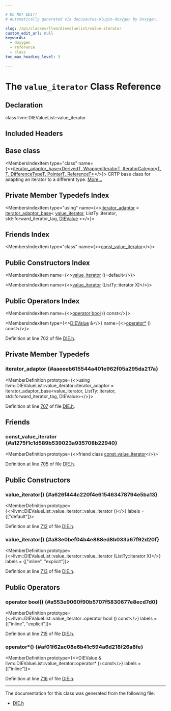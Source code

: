 ```yaml
---

# DO NOT EDIT!
# Automatically generated via docusaurus-plugin-doxygen by Doxygen.

slug: /api/classes/llvm/dievaluelist/value-iterator
custom_edit_url: null
keywords:
  - doxygen
  - reference
  - class
toc_max_heading_level: 3

---
```





# The `value_iterator` Class Reference

<DoxygenPage pluginConfig={pluginConfig}>



## Declaration

<CodeBlock>class llvm::DIEValueList::value_iterator</CodeBlock>

## Included Headers

<IncludesList>
<IncludesListItem
  filePath="llvm/CodeGen/DIE.h"
  permalink="/docs/api/files/include/include/llvm/include/llvm/codegen/die-h"
  isLocal="true" />
</IncludesList>

## Base class

<MembersIndex>

<MembersIndexItem
  type="class"
  name={<><a href="/docs/api/classes/llvm/iterator-adaptor-base">iterator&#95;adaptor&#95;base&lt;DerivedT, WrappedIteratorT, IteratorCategoryT, T, DifferenceTypeT, PointerT, ReferenceT&gt;</a></>}>
CRTP base class for adapting an iterator to a different type. <a href="/docs/api/classes/llvm/iterator-adaptor-base/#details">More...</a>
</MembersIndexItem>

</MembersIndex>

## Private Member Typedefs Index

<MembersIndex>

<MembersIndexItem
  type="using"
  name={<><a href="#aaeeeb615544a401e962f05a295da217a">iterator&#95;adaptor</a> = <a href="/docs/api/classes/llvm/iterator-adaptor-base">iterator&#95;adaptor&#95;base</a>&lt; <a href="/docs/api/classes/llvm/dievaluelist/value-iterator">value&#95;iterator</a>, ListTy::iterator, std::forward&#95;iterator&#95;tag, <a href="/docs/api/classes/llvm/dievalue">DIEValue</a> &gt;</>}>
</MembersIndexItem>

</MembersIndex>

## Friends Index

<MembersIndex>

<MembersIndexItem
  type="class"
  name={<><a href="#a1275f1c1d589b539023a935708b22940">const&#95;value&#95;iterator</a></>}>
</MembersIndexItem>

</MembersIndex>

## Public Constructors Index

<MembersIndex>

<MembersIndexItem
  name={<><a href="#a626f444c220f4e615463478794e5ba13">value&#95;iterator</a> ()=default</>}>
</MembersIndexItem>

<MembersIndexItem
  name={<><a href="#a83e0bef04b4e888ed8b033a67f92d20f">value&#95;iterator</a> (ListTy::iterator X)</>}>
</MembersIndexItem>

</MembersIndex>

## Public Operators Index

<MembersIndex>

<MembersIndexItem
  name={<><a href="#a553e9060f90b5707f5830677e8ecd7d0">operator bool</a> () const</>}>
</MembersIndexItem>

<MembersIndexItem
  type={<><a href="/docs/api/classes/llvm/dievalue">DIEValue</a> &amp;</>}
  name={<><a href="#af01f62ac08e6b41c594a6d218f26a8fe">operator&#42;</a> () const</>}>
</MembersIndexItem>

</MembersIndex>


Definition at line 702 of file <a href="/docs/api/files/include/include/llvm/include/llvm/codegen/die-h">DIE.h</a>.

<SectionDefinition>

## Private Member Typedefs

### iterator&#95;adaptor {#aaeeeb615544a401e962f05a295da217a}

<MemberDefinition
  prototype={<>using llvm::DIEValueList::value&#95;iterator::iterator&#95;adaptor = 
        iterator&#95;adaptor&#95;base&lt;value&#95;iterator, ListTy::iterator,
                              std::forward&#95;iterator&#95;tag, DIEValue&gt;</>}>

Definition at line <a href="/docs/api/files/include/include/llvm/include/llvm/codegen/die-h/#l00707">707</a> of file <a href="/docs/api/files/include/include/llvm/include/llvm/codegen/die-h">DIE.h</a>.
</MemberDefinition>

</SectionDefinition>

<SectionDefinition>

## Friends

### const&#95;value&#95;iterator {#a1275f1c1d589b539023a935708b22940}

<MemberDefinition
  prototype={<>friend class <a href="/docs/api/classes/llvm/dievaluelist/const-value-iterator">const&#95;value&#95;iterator</a></>}>

Definition at line <a href="/docs/api/files/include/include/llvm/include/llvm/codegen/die-h/#l00705">705</a> of file <a href="/docs/api/files/include/include/llvm/include/llvm/codegen/die-h">DIE.h</a>.
</MemberDefinition>

</SectionDefinition>

<SectionDefinition>

## Public Constructors

### value&#95;iterator() {#a626f444c220f4e615463478794e5ba13}

<MemberDefinition
  prototype={<>llvm::DIEValueList::value&#95;iterator::value&#95;iterator ()</>}
  labels = {["default"]}>

Definition at line <a href="/docs/api/files/include/include/llvm/include/llvm/codegen/die-h/#l00712">712</a> of file <a href="/docs/api/files/include/include/llvm/include/llvm/codegen/die-h">DIE.h</a>.
</MemberDefinition>

### value&#95;iterator() {#a83e0bef04b4e888ed8b033a67f92d20f}

<MemberDefinition
  prototype={<>llvm::DIEValueList::value&#95;iterator::value&#95;iterator (ListTy::iterator X)</>}
  labels = {["inline", "explicit"]}>

Definition at line <a href="/docs/api/files/include/include/llvm/include/llvm/codegen/die-h/#l00713">713</a> of file <a href="/docs/api/files/include/include/llvm/include/llvm/codegen/die-h">DIE.h</a>.
</MemberDefinition>

</SectionDefinition>

<SectionDefinition>

## Public Operators

### operator bool() {#a553e9060f90b5707f5830677e8ecd7d0}

<MemberDefinition
  prototype={<>llvm::DIEValueList::value&#95;iterator::operator bool () const</>}
  labels = {["inline", "explicit"]}>

Definition at line <a href="/docs/api/files/include/include/llvm/include/llvm/codegen/die-h/#l00715">715</a> of file <a href="/docs/api/files/include/include/llvm/include/llvm/codegen/die-h">DIE.h</a>.
</MemberDefinition>

### operator&#42;() {#af01f62ac08e6b41c594a6d218f26a8fe}

<MemberDefinition
  prototype={<>DIEValue &amp; llvm::DIEValueList::value&#95;iterator::operator&#42; () const</>}
  labels = {["inline"]}>

Definition at line <a href="/docs/api/files/include/include/llvm/include/llvm/codegen/die-h/#l00716">716</a> of file <a href="/docs/api/files/include/include/llvm/include/llvm/codegen/die-h">DIE.h</a>.
</MemberDefinition>

</SectionDefinition>

<hr/>

The documentation for this class was generated from the following file:

<ul>
<li><a href="/docs/api/files/include/include/llvm/include/llvm/codegen/die-h">DIE.h</a></li>
</ul>

</DoxygenPage>
